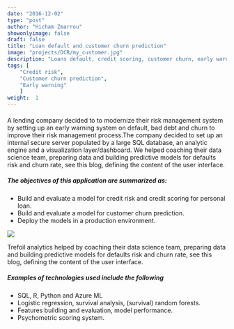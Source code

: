 ```yaml
---
date: "2016-12-02"
type: "post"
author: "Hicham Zmarrou"
showonlyimage: false
draft: false
title: "Loan default and customer churn prediction"
image: "projects/DCR/my_customer.jpg"
description: "Loans default, credit scoring, customer churn, early warning" 
tags: [
    "Credit risk",
    "Customer churn prediction",
    "Early warning"
    ]
weight:  1
---
```

 


#### 

<!--more-->

A lending company decided to to modernize their risk management system by setting up an early warning system on default, bad debt and churn to improve their risk management process.The company decided to set up an internal secure server populated by a large SQL database, an analytic engine and a visualization layer/dashboard. We helped coaching their data science team, preparing data and building predictive models for defaults risk and churn rate, see this blog, defining the content of the user interface.

##### The objectives of this application are summarized as:

* Build and evaluate a model for credit risk and credit scoring for personal loan. 
* Build and evaluate a model for customer churn prediction. 
* Deploy the models in a production environment.

<img src="../img/credit_churn.png" class="img-responsive" style="display: block; margin: auto;" />

Trefoil analytics helped by coaching their data science team, preparing data and building predictive models for defaults risk and churn rate, see this blog, defining the content of the user interface.

##### Examples of technologies used include the following

* SQL, R, Python and Azure ML 
* Logistic regression, survival analysis, (survival) random forests.  
* Features building and evaluation, model performance.
* Psychometric scoring system.